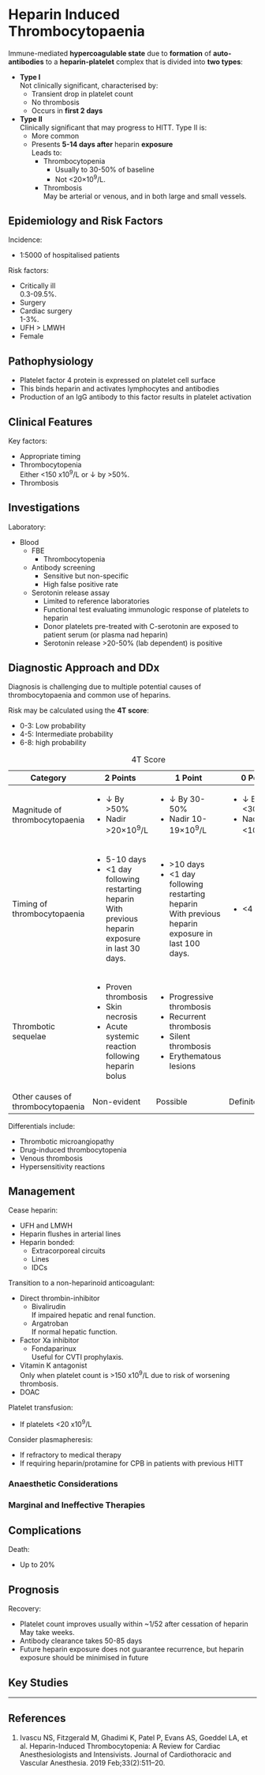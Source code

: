# Heparin Induced Thrombocytopaenia

Immune-mediated **hypercoagulable state** due to **formation** of **auto-antibodies** to a **heparin-platelet** complex that is divided into **two types**:

* **Type I**\
Not clinically significant, characterised by:
	* Transient drop in platelet count
	* No thrombosis
	* Occurs in **first 2 days**
* **Type II**\
Clinically significant that may progress to HITT. Type II is:
	* More common
	* Presents **5-14 days after** heparin **exposure**\
	Leads to:
		* Thrombocytopenia\
			* Usually to 30-50% of baseline
			* Not <20×10^9^/L.
		* Thrombosis\
		May be arterial or venous, and in both large and small vessels.


## Epidemiology and Risk Factors

Incidence:

* 1:5000 of hospitalised patients \


Risk factors:

* Critically ill\
0.3-09.5%.
* Surgery
* Cardiac surgery\
1-3%.
* UFH > LMWH
* Female


## Pathophysiology

* Platelet factor 4 protein is expressed on platelet cell surface
* This binds heparin and activates lymphocytes and antibodies
* Production of an IgG antibody to this factor results in platelet activation


## Clinical Features

Key factors:

* Appropriate timing
* Thrombocytopenia\
Either <150 x10^9^/L or ↓ by >50%.
* Thrombosis

## Investigations

Laboratory:

* Blood
	* FBE
		* Thrombocytopenia
	* Antibody screening
		* Sensitive but non-specific
		* High false positive rate
	* Serotonin release assay
		* Limited to reference laboratories
		* Functional test evaluating immunologic response of platelets to heparin
		* Donor platelets pre-treated with C-serotonin are exposed to patient serum (or plasma nad heparin)
		* Serotonin release >20-50% (lab dependent) is positive

## Diagnostic Approach and DDx

:::caution
Diagnosis is challenging due to multiple potential causes of thrombocytopaenia and common use of heparins.
:::

Risk may be calculated using the **4T score**:

* 0-3: Low probability
* 4-5: Intermediate probability
* 6-8: high probability

: 4T Score

+-----------------------------------+---------------------------------------------------+--------------------------------------------------+---------------------+
| Category                          | 2 Points                                          | 1 Point                                          | 0 Points            |
+===================================+===================================================+==================================================+=====================+
| Magnitude of thrombocytopaenia    | * ↓ By >50%                                       | * ↓ By 30-50%                                    | * ↓ By <30%         |
|                                   | * Nadir >20×10^9^/L                               | * Nadir 10-19×10^9^/L                            | * Nadir <10×10^9^/L |
+-----------------------------------+---------------------------------------------------+--------------------------------------------------+---------------------+
| Timing of thrombocytopaenia       | * 5-10 days                                       | * \>10 days                                      | * <4 days           |
|                                   | * <1 day following restarting heparin\            | * <1 day following restarting heparin\           |                     |
|                                   | With previous heparin exposure in last 30 days.   | With previous heparin exposure in last 100 days. |                     |
+-----------------------------------+---------------------------------------------------+--------------------------------------------------+---------------------+
| Thrombotic sequelae               | * Proven thrombosis                               | * Progressive thrombosis                         |                     |
|                                   | * Skin necrosis                                   | * Recurrent thrombosis                           |                     |
|                                   | * Acute systemic reaction following heparin bolus | * Silent thrombosis                              |                     |
|                                   |                                                   | * Erythematous lesions                           |                     |
+-----------------------------------+---------------------------------------------------+--------------------------------------------------+---------------------+
| Other causes of thrombocytopaenia | Non-evident                                       | Possible                                         | Definite            |
+-----------------------------------+---------------------------------------------------+--------------------------------------------------+---------------------+



Differentials include:

* Thrombotic microangiopathy
* Drug-induced thrombocytopenia
* Venous thrombosis
* Hypersensitivity reactions


## Management

Cease heparin:

* UFH and LMWH
* Heparin flushes in arterial lines
* Heparin bonded:
	* Extracorporeal circuits
	* Lines
	* IDCs


Transition to a non-heparinoid anticoagulant:

* Direct thrombin-inhibitor
	* Bivalirudin\
	If impaired hepatic and renal function.
	* Argatroban\
	If normal hepatic function.
* Factor Xa inhibitor\
	* Fondaparinux\
	Useful for CVTI prophylaxis.
* Vitamin K antagonist\
Only when platelet count is >150 x10^9^/L due to risk of worsening thrombosis.
* DOAC


Platelet transfusion:

* If platelets <20 x10^9^/L


Consider plasmapheresis:

* If refractory to medical therapy
* If requiring heparin/protamine for CPB in patients with previous HITT

### Anaesthetic Considerations

### Marginal and Ineffective Therapies

## Complications

Death:

* Up to 20%

## Prognosis

Recovery:

* Platelet count improves usually within ~1/52 after cessation of heparin\
May take weeks.
* Antibody clearance takes 50-85 days
* Future heparin exposure does not guarantee recurrence, but heparin exposure should be minimised in future


## Key Studies


---

## References

1. Ivascu NS, Fitzgerald M, Ghadimi K, Patel P, Evans AS, Goeddel LA, et al. Heparin-Induced Thrombocytopenia: A Review for Cardiac Anesthesiologists and Intensivists. Journal of Cardiothoracic and Vascular Anesthesia. 2019 Feb;33(2):511–20. 
